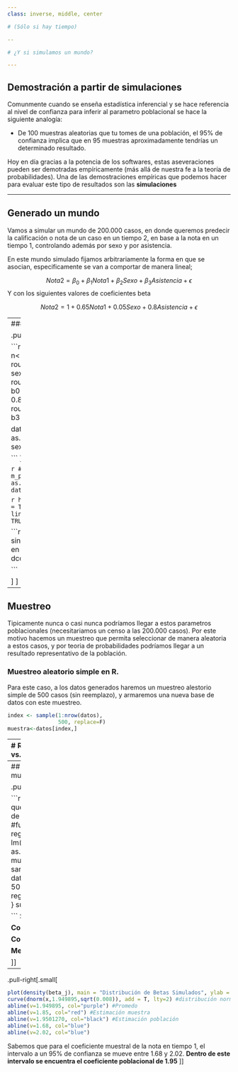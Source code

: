 ```yaml
---
class: inverse, middle, center

# (Sólo si hay tiempo)

--

# ¿Y si simulamos un mundo?

---
```


## Demostración a partir de simulaciones

Comunmente cuando se enseña estadística inferencial y se hace referencia al nivel de confianza para inferir al parametro poblacional se hace la siguiente analogía:

- De 100 muestras aleatorias que tu tomes de una población, el 95% de confianza implica que en 95 muestras aproximadamente tendrías un determinado resultado.

Hoy en día gracias a la potencia de los softwares, estas aseveraciones pueden ser demotradas empíricamente (más allá de nuestra fe a la teoría de probabilidades). Una de las demostraciones empíricas que podemos hacer para evaluar este tipo de resultados son las **simulaciones**


---

## Generado un mundo



Vamos a simular un mundo de 200.000 casos, en donde queremos predecir la calificación o nota de un caso en un tiempo 2, en base a la nota en un tiempo 1, controlando además por sexo y por asistencia.

En este mundo simulado fijamos arbitrariamente la forma en que se asocian, especificamente se van a comportar de manera lineal;

$$Nota2= \beta_{0}+\beta_{1}Nota1+\beta_{2}Sexo+\beta_{3}Asistencia+\epsilon$$
Y con los siguientes valores de coeficientes beta

$$Nota2=1+0.65Nota1+0.05Sexo+0.8Asistencia+\epsilon$$

---
### Y lo simulamos en R

.pull-left[.small[

```r
set.seed(123)
#simulaciones
n<-200000                        #N de casos
nota_1<-round(rnorm(n,5.2,0.5),2)  #Nota
sexo<-rbinom(n,1,.4)             #Sexo
asis<-round(rnorm(n,65,15),1)#asistencia
b0 <- 1
b1 <- 1.95
b2 <- 0.05
b3 <- 0.8
e  <- rnorm(n,0,1)
nota_2 <- round((b0 + b1*nota_1  +
                   b2*sexo  +
                   b3*asis + e),2)

datos<- as.data.frame(cbind(nota_1,
                            sexo,asis,nota_2))

```
]
]
.pull-right[.small[

```r

#regresión en la población
m_poblacion <-lm(nota_2~nota_1+
                   as.factor(sexo)+
                   asis, data = datos)
```

```r
htmlreg(m_poblacion,
       single.row = T, #para que la DS este en una linea
       booktabs = TRUE, dcolumn = TRUE, doctype = FALSE)
```

```r
screenreg(m_poblacion,
       single.row = T, #para que la DS este en una linea
       booktabs = TRUE, dcolumn = TRUE, doctype = FALSE)

```

]
]
---

## Muestreo

Tipicamente nunca o casi nunca podríamos llegar a estos parametros poblacionales (necesitariamos un censo a las 200.000 casos). Por este motivo hacemos un muestreo que permita seleccionar de manera aleatoria a estos casos, y por teoria de probabilidades podríamos llegar a un resultado representativo de la población.

### Muestreo aleatorio simple en R.

Para este caso, a los datos generados haremos un muestreo alestorio simple de 500 casos (sin reemplazo), y armaremos una nueva base de datos con este muestreo.
```r
index <- sample(1:nrow(datos),
                500, replace=F)
muestra<-datos[index,]
```

---
# Regresiones población vs. muestra.


.pull-left[.small[
```r
m_muestra <-lm(nota_2~nota_1+
            as.factor(sexo)+
              asis, data = muestra)
```

```r
htmlreg(list(m_poblacion,m_muestra),
       single.row = T, #para que la DS este en una linea
       booktabs = TRUE, dcolumn = TRUE, doctype = FALSE)
```

```r
screenreg(list(m_poblacion,m_muestra),
       single.row = T, #para que la DS este en una linea
       booktabs = TRUE, dcolumn = TRUE, doctype = FALSE)
```
]]

.pull-left[.small[
```r
#al 90% a dos colas
confint(m_muestra, level = 0.9)
#al 95% a dos colas
confint(m_muestra, level = 0.95)
#Y al 99% a dos colas
confint(m_muestra, level = 0.99)
```


]]


---
## El valor de un Beta en 100 muestras diferentes

.pull-left[.small[

```r

beta_j<-100 #variable en la que se almacenaran los valores de beta para 100 muestras
#funcion de regresion
regresion<-function(muestra){
  lm(nota_2~nota_1+
       as.factor(sexo)+asis, data = muestra)
}
#loop
for(j in 1:100){
sampl<-datos[sample(1:nrow(datos),
              500, replace = F),]
beta_j[j]<-regresion(sampl)$coefficients[2]
  }
summary(beta_j)


```
Sabemos que:

**Coeficiente poblacional** =1.95

**Coeficiente muestral**    =1.85

**Media de betas extraidas**=1.95

]]
--
.pull-right[.small[
```r
plot(density(beta_j), main = "Distribución de Betas Simulados", ylab = "densidad")
curve(dnorm(x,1.949895,sqrt(0.008)), add = T, lty=2) #distribución normal
abline(v=1.949895, col="purple") #Promedo
abline(v=1.85, col="red") #Estimación muestra
abline(v=1.9501270, col="black") #Estimación población
abline(v=1.68, col="blue")
abline(v=2.02, col="blue")


```

Sabemos que para el coeficiente muestral de la nota en tiempo 1, el intervalo a un 95% de confianza se mueve entre 1.68 y 2.02. **Dentro de este intervalo se encuentra el coeficiente poblacional de 1.95**
]]
